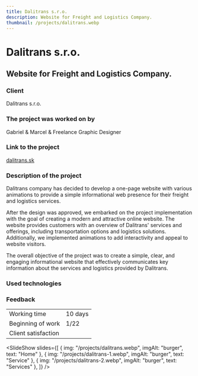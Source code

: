 ```yaml
---
title: Dalitrans s.r.o.
description: Website for Freight and Logistics Company.
thumbnail: /projects/dalitrans.webp
---
```



# Dalitrans s.r.o.

## Website for Freight and Logistics Company.

### Client

Dalitrans s.r.o.

### The project was worked on by

Gabriel & Marcel & Freelance Graphic Designer

### Link to the project

[dalitrans.sk](https://dalitrans.sk)

### Description of the project

Dalitrans company has decided to develop a one-page website with various animations to provide a simple informational web presence for their freight and logistics services.

After the design was approved, we embarked on the project implementation with the goal of creating a modern and attractive online website. The website provides customers with an overview of Dalitrans' services and offerings, including transportation options and logistics solutions. Additionally, we implemented animations to add interactivity and appeal to website visitors.

The overall objective of the project was to create a simple, clear, and engaging informational website that effectively communicates key information about the services and logistics provided by Dalitrans.

### Used technologies

<div class="not-prose mt-5 flex flex-wrap gap-7">
  <Technology name="HTML" color="#eb6539" size={40}>
    <Icon name="vscode-icons:file-type-html" size={40} />
  </Technology>
  <Technology name="CSS" color="#cf6e9e" size={40}>
    <Icon name="vscode-icons:file-type-sass" size={40} />
  </Technology>
  <Technology name="JavaScript" color="#f6e12d" size={40}>
    <Icon name="vscode-icons:file-type-js-official" size={40} />
  </Technology>
</div>

### Feedback

|                     |                              |
| ------------------- | ---------------------------- |
| Working time        | 10 days                      |
| Beginning of work   | 1/22                         |
| Client satisfaction | <StarsRating rating={3.5} /> |

<SlideShow
  slides={[
    { img: "/projects/dalitrans.webp", imgAlt: "burger", text: "Home" },
    { img: "/projects/dalitrans-1.webp", imgAlt: "burger", text: "Service" },
    { img: "/projects/dalitrans-2.webp", imgAlt: "burger", text: "Services" },
  ]}
/>

